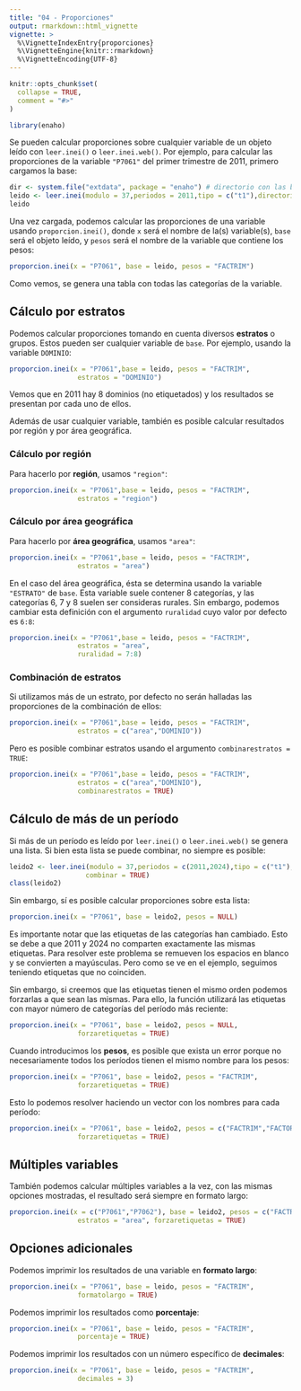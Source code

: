 ```yaml
---
title: "04 - Proporciones"
output: rmarkdown::html_vignette
vignette: >
  %\VignetteIndexEntry{proporciones}
  %\VignetteEngine{knitr::rmarkdown}
  %\VignetteEncoding{UTF-8}
---
```


```r
knitr::opts_chunk$set(
  collapse = TRUE,
  comment = "#>"
)
```

```r
library(enaho)
```

Se pueden calcular proporciones sobre cualquier variable de un objeto leído con `leer.inei()`
o `leer.inei.web()`. Por ejemplo, para calcular las proporciones de la variable `"P7061"`
del primer trimestre de 2011, primero cargamos la base:

```r
dir <- system.file("extdata", package = "enaho") # directorio con las bases
leido <- leer.inei(modulo = 37,periodos = 2011,tipo = c("t1"),directorio = dir)
leido
```

Una vez cargada, podemos calcular las proporciones de una variable usando `proporcion.inei()`,
donde `x` será el nombre de la(s) variable(s), `base` será el objeto leído, y `pesos` será el nombre de la variable que contiene los pesos:
```r
proporcion.inei(x = "P7061", base = leido, pesos = "FACTRIM")
```

Como vemos, se genera una tabla con todas las categorías de la variable.



## Cálculo por estratos

Podemos calcular proporciones tomando en cuenta diversos **estratos** o grupos. Estos pueden ser cualquier variable de `base`. Por ejemplo, usando la variable `DOMINIO`:


```r
proporcion.inei(x = "P7061",base = leido, pesos = "FACTRIM",
                 estratos = "DOMINIO")
```

Vemos que en 2011 hay 8 dominios (no etiquetados) y los resultados se presentan por cada uno de ellos.

Además de usar cualquier variable, también es posible calcular resultados por región y por área geográfica. 

### Cálculo por región 

Para hacerlo por **región**, usamos `"region"`:

```r
proporcion.inei(x = "P7061",base = leido, pesos = "FACTRIM",
                 estratos = "region")
```


### Cálculo por área geográfica 

Para hacerlo por **área geográfica**, usamos `"area"`:

```r
proporcion.inei(x = "P7061",base = leido, pesos = "FACTRIM",
                 estratos = "area")
```

En el caso del área geográfica, ésta se determina usando la variable `"ESTRATO"` de `base`. 
Esta variable suele contener 8 categorías, y las categorías 6, 7 y 8 suelen ser consideras rurales. Sin embargo, podemos cambiar esta definición con el argumento `ruralidad` cuyo valor por defecto es `6:8`:

```r
proporcion.inei(x = "P7061",base = leido, pesos = "FACTRIM",
                 estratos = "area",
                 ruralidad = 7:8)
```


### Combinación de estratos

Si utilizamos más de un estrato, por defecto no serán halladas las proporciones de la combinación de ellos:

```r
proporcion.inei(x = "P7061",base = leido, pesos = "FACTRIM",
                 estratos = c("area","DOMINIO"))
```

Pero es posible combinar estratos usando el argumento `combinarestratos = TRUE`:


```r
proporcion.inei(x = "P7061",base = leido, pesos = "FACTRIM",
                 estratos = c("area","DOMINIO"),
                 combinarestratos = TRUE)
```

## Cálculo de más de un período

Si más de un período es leído por `leer.inei()` o `leer.inei.web()` se genera una lista. Si bien esta lista se puede combinar, no siempre es posible:

```r
leido2 <- leer.inei(modulo = 37,periodos = c(2011,2024),tipo = c("t1"),directorio = dir,
                   combinar = TRUE)
class(leido2)
```

Sin embargo, sí es posible calcular proporciones sobre esta lista:

```r
proporcion.inei(x = "P7061", base = leido2, pesos = NULL)
```

Es importante notar que las etiquetas de las categorías han cambiado. Esto se debe a que 2011 y 2024 no comparten exactamente las mismas etiquetas. Para resolver este problema se remueven los espacios en blanco y se convierten a mayúsculas. Pero como se ve en el ejemplo, seguimos teniendo etiquetas que no coinciden.

Sin embargo, si creemos que las etiquetas tienen el mismo orden podemos forzarlas a que sean las mismas. Para ello, la función utilizará las etiquetas con mayor número de categorías del período más reciente:

```r
proporcion.inei(x = "P7061", base = leido2, pesos = NULL,
                 forzaretiquetas = TRUE)
```

Cuando introducimos los **pesos**, es posible que exista un error porque no necesariamente todos los períodos tienen el mismo nombre para los pesos:

```r
proporcion.inei(x = "P7061", base = leido2, pesos = "FACTRIM",
                 forzaretiquetas = TRUE)
```

Esto lo podemos resolver haciendo un vector con los nombres para cada período:

```r
proporcion.inei(x = "P7061", base = leido2, pesos = c("FACTRIM","FACTOR"),
                 forzaretiquetas = TRUE)
```

## Múltiples variables

También podemos calcular múltiples variables a la vez, con las mismas opciones mostradas, el resultado será siempre en formato largo:

```r
proporcion.inei(x = c("P7061","P7062"), base = leido2, pesos = c("FACTRIM","FACTOR"),
                 estratos = "area", forzaretiquetas = TRUE)
```


## Opciones adicionales

Podemos imprimir los resultados de una variable en **formato largo**:
```r
proporcion.inei(x = "P7061", base = leido, pesos = "FACTRIM",
                 formatolargo = TRUE)
```


Podemos imprimir los resultados como **porcentaje**:
```r
proporcion.inei(x = "P7061", base = leido, pesos = "FACTRIM",
                 porcentaje = TRUE)
```

Podemos imprimir los resultados con un número específico de  **decimales**:
```r
proporcion.inei(x = "P7061", base = leido, pesos = "FACTRIM",
                 decimales = 3)
```


